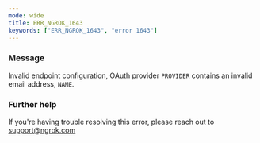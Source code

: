```yaml
---
mode: wide
title: ERR_NGROK_1643
keywords: ["ERR_NGROK_1643", "error 1643"]
---
```



### Message

Invalid endpoint configuration, OAuth provider `PROVIDER` contains an invalid email address, `NAME`.

<ErrorDetails />

### Further help

If you're having trouble resolving this error, please reach out to [support@ngrok.com](mailto:support@ngrok.com?subject=Help%20with%20ERR_NGROK_1643)
